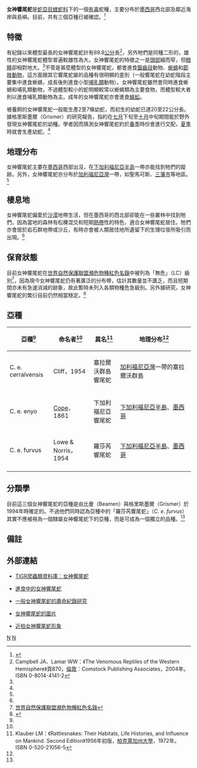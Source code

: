 {{Speciesbox 
| taxon =  Crotalus enyo
| image = Crotalus enyo.JPG
| status = LC
| status_system = iucn3.1
| trend = stable
| authority = [[愛德華·德林克·科普|Cope]], 1861
| range_map = Crotalus enyo distribution.png
| synonyms = * ''Caudisona enyo'' - Cope，1861
* ''Crotalus enyo'' - Cope，1875
* ''Crotalus oreganus'' Var. ''enyo'' - Garman，1884
* ''Crotalus tigris'' - Boulenger，1896
* ''Crotalus confluentus enyo'' - Amaral，1929
* ''Crotalus enyo enyo'' - Lowe & Norris，1954
* ''Crotalus enyo'' - Beaman & Grismer，1994<ref name="McD99">McDiarmid RW、Campbell JA、Touré T：《Snake Species of the World: A Taxonomic and Geographic Reference, vol. 1》頁511，Herpetologists' League，1999年。ISBN 1-893777-00-6</ref>}}

'''女神響尾蛇'''是[[蛇亞目|蛇亞目]][[蝰蛇科|蝰蛇科]]下的一個[[毒蛇|有毒]]蛇種，主要分布於[[墨西哥|墨西哥]]西北部及鄰近海岸與島嶼。目前，共有三個亞種已被確認。<ref name="ITIS">{{ITIS|ID=585824|taxon=Crotalus enyo|year=2007|date=9 February}}</ref>

==特徵==
有紀錄以來體型最長的女神響尾蛇計有89.8[[公分|公分]]長<ref name="C&L04">Campbell JA、Lamar WW：《The Venomous Reptiles of the Western Hemisphere》頁870，[[倫敦|倫敦]]：Comstock Publishing Associates，2004年。ISBN 0-8014-4141-2</ref>，另外牠們是同種二形的，雄性的女神響尾蛇體型普遍較雌性為大。女神響尾蛇的特徵之一是[[頭部|頭部]]細而窄，但[[眼睛|眼睛]]卻相對地大。<ref name="C&L04"/>不管是甚麼體型的女神響尾蛇，都會進食[[齧齒目|齧齒目]]動物、[[蜥蜴|蜥蜴]]和[[節肢動物|節肢動物]]，這方面跟其它響尾蛇屬的品種有很明顯的差別（一般響尾蛇在幼蛇階段主要集中進食蜥蜴，成長後則進食小型[[哺乳類|哺乳類]]動物）。女神響尾蛇雖然會同時進食蜥蜴和哺乳類動物，不過體型較小的蛇明顯較常以蜥蜴類為主要食物，而體型較大者則以進食哺乳類動物為主。成年的女神響尾蛇亦會進食[[蜈蚣|蜈蚣]]。

被養飼的女神響尾蛇一般能生產2至7條幼蛇，而初生的幼蛇已達20至22公分長。據格里斯墨爾（Grismer）的研究報告，指約在[[七月|七月]]下旬至[[十月|十月]]中旬期間能於野外發現女神響尾蛇的幼種。學者因而猜測女神響尾蛇約於[[春季|春季]]時份會進行交配，[[夏季|夏季]]時就會生產幼蛇。<ref name="C&L04"/>

==地理分布 ==
女神響尾蛇主要在[[墨西哥|墨西哥]]西部出沒，在[[下加利福尼亞半島|下加利福尼亞半島]]一帶亦能找到牠們的蹤跡。另外，女神響尾蛇亦分布於[[加利福尼亞灣|加利福尼亞灣]]一帶，如聖馬可斯、[[三藩市|三藩市]]等地區。<ref name="McD99"/>

==棲息地==
女神響尾蛇偏愛於[[沙漠|沙漠]]地帶生活，但在墨西哥的西北部卻能在一些叢林中找到牠們，因為當地的森林有松櫟混交和短期[[熱帶|熱帶]]性的特色，適合女神響尾蛇居住。牠們亦會居於岩石群地帶或沙丘，有時亦會被人類居住地所遺留下的生理垃圾所吸引而出現。<ref name="C&L04"/>

==保育狀態==
目前女神響尾蛇在[[世界自然保護聯盟瀕危物種紅色名錄|世界自然保護聯盟瀕危物種紅色名錄]]中被列為「無危」（LC）級別<ref name="ICUN">[http://www.iucnredlist.org/search/details.php/64316/all 世界自然保護聯盟瀕危物種紅色名錄]</ref>，因為現今女神響尾蛇仍有著廣泛的分布帶，估計其數量並不匱乏，而且短期間亦未有急速消減的跡象，故此暫時未列入各類物種危急級別。另外據研究，女神響尾蛇的繁衍目前仍然相當穩定。<ref name="ICUN-31">{{Cite web |url=http://www.iucnredlist.org/info/categories_criteria2001#categories |title=2001年瀕危物種紅色名錄的級別與標準 |access-date=2008-05-21 |archive-date=2007-02-06 |archive-url=https://web.archive.org/web/20070206022656/http://www.iucnredlist.org/info/categories_criteria2001#categories |dead-url=no }}</ref>

==亞種==
{|cellspacing=0 cellpadding=2 border=1 style="border-collapse: collapse;"
!bgcolor="#f0f0f0"|亞種<ref name="ITIS"/>
!bgcolor="#f0f0f0"|命名者<ref name="ITIS"/>
!bgcolor="#f0f0f0"|異名<ref name="Kla97">Klauber LM：《Rattlesnakes: Their Habitats, Life Histories, and Influence on Mankind. Second Edition》1956年初版，[[柏克萊加州大學|柏克萊加州大學]]，1972年。ISBN 0-520-21056-5</ref>
!bgcolor="#f0f0f0"|地理分布<ref name="C&L04"/>
|-
|C. e. cerralvensis
|Cliff，1954
|塞拉爾沃群島響尾蛇
|style="width:40%"|[[加利福尼亞灣|加利福尼亞灣]]一帶的塞拉爾沃群島
|-
|C. e. enyo
|[[愛德華·德林克·科普|Cope]]，1861
|下加利福尼亞響尾蛇
|[[下加利福尼亞半島|下加利福尼亞半島]]、[[墨西哥|墨西哥]]
|-
|C. e. furvus
|Lowe & Norris，1954
|羅莎芮響尾蛇
|[[下加利福尼亞半島|下加利福尼亞半島]]、[[墨西哥|墨西哥]]
|-
|}

==分類學==
{{main|生物分類法}}
目前這三個女神響尾蛇的亞種是由比曼（Beamen）與格里斯墨爾（Grismer）於1994年時確定的。不過他們同時認為亞種中的「羅莎芮響尾蛇」（''C. e. furvus''）其實不應被視為一個隸屬女神響尾蛇下的亞種，而是可成為一個獨立的品種。<ref name="McD99"/>

==備註==
{{reflist}}

==外部連結==
*{{en}}[http://reptile-database.reptarium.cz/species.php?genus=Crotalus&species=enyo TIGR爬蟲類資料庫：女神響尾蛇]
*{{en}}[https://web.archive.org/web/20070929034537/http://www.ratelslangen.eu/fotos/enyo-furvus/DSCF3651.html 進食中的女神響尾蛇]
*{{en}}[http://www.demogr.mpg.de/cgi-bin/longevityrecords/indexsearch.plx?category=2&data=3415 一般女神響尾蛇的壽命紀錄研究]{{Wayback|url=http://www.demogr.mpg.de/cgi-bin/longevityrecords/indexsearch.plx?category=2&data=3415 |date=20070703235952 }} 
*{{en}}[https://web.archive.org/web/20061008185051/http://www.capesnakes.org.za/index.php?set_albumName=album02&id=aae&option=com_gallery&Itemid=3&include=view_photo.php 女神響尾蛇的圖片]
*{{en}}[https://web.archive.org/web/20070928140346/http://www.ratelslangen.nl/pics/cefmale001.jpg 近拍女神響尾蛇形象] 
{{Taxonbar|from=Q804073}}

[[Category:IUCN红色名录无危物种|N]]
[[Category:蝮亞科|N]]